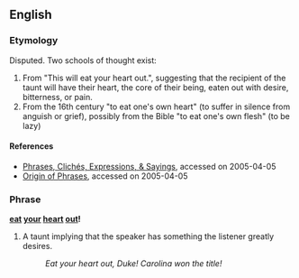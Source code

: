 ==English==
=== Etymology ===
Disputed.  Two schools of thought exist:
# From "This will eat your heart out.", suggesting that the recipient of the taunt will have their heart, the core of their being, eaten out with desire, bitterness, or pain.
# From the 16th century "to eat one's own heart" (to suffer in silence from anguish or grief), possibly from the Bible "to eat one's own flesh" (to be lazy)
==== References ====
* [http://www.joe-ks.com/phrases/phrasesE.htm Phrases, Clichés, Expressions, & Sayings], accessed on 2005-04-05
* [http://members.aol.com/MorelandC/HaveOriginsData.htm Origin of Phrases], accessed on 2005-04-05
===Phrase===
'''[[eat]] [[your]] [[heart]] [[out]]!'''

# {{idiom}} A taunt implying that the speaker has something the listener greatly desires.
#: ''Eat your heart out, Duke!  Carolina won the title!''